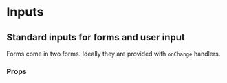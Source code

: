 
<Meta title="Inputs" component={Input} />

# Inputs

## Standard inputs for forms and user input

Forms come in two forms. Ideally they are provided with `onChange` handlers.

<Preview withToolbar>
  <Story name="Standard">
    <div>
      <FormInput label="Username" placeholder="Rick John" />
      <FormInput password label="Password" />
      <SimpleInput placeholder="Simple Input" />
      <SimpleInput password />
    </div>
  </Story>
</Preview>

### Props

<Props of={Input} />
